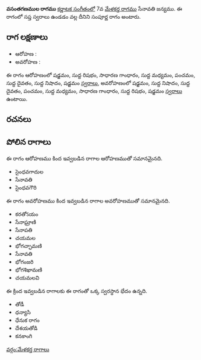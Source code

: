 {{Infobox ragam
	| name          	= వసంతగణముల
	| synonym	    	= 
	| mela          	= 
	| chakra        	= 
	| janaka        	= 
	| type          	= సంపూర్ణ
	| arohanam      	= {{svaraC|S|R1|G2|M1|P|D1|N1|S'}} 
	| avarohanam    	= {{svaraC|S'|N1|D1|P|M1|G2|R1|S}}
	| jeeva         	=
	| chhaya        	=
	| nyasa         	=
	| vishesha      	= 
	| equivalent  		= 
}}
{{కర్ణాటక సంగీత రాగాలు}}
'''వసంతగణముల రాగము''' [[కర్ణాటక సంగీతం]]లో 7వ [[మేళకర్త రాగము]] సేనావతి జన్యము.  ఈ రాగంలో సప్త స్వరాలు ఉండడం వల్ల దీనిని సంపూర్ణ రాగం అంటారు.


==రాగ లక్షణాలు==


* ఆరోహణ : {{svaraC|S|R1|G2|M1|P|D1|N1|S'}} 
* అవరోహణ : {{svaraC|S'|N1|D1|P|M1|G2|R1|S}}

ఈ రాగం ఆరోహణంలో షడ్జమం, సుద్ద రిషభం, సాధారణ గాంధారం, సుద్ద మధ్యమం, పంచమం, సుద్ద దైవతం, సుద్ద నిషాదం, షడ్జమం [[స్వరాలు]], అవరోహణంలో షడ్జమం, సుద్ద నిషాదం, సుద్ద దైవతం, పంచమం, సుద్ద మధ్యమం, సాధారణ గాంధారం, సుద్ద రిషభం, షడ్జమం [[స్వరాలు]] ఉంటాయి.

==రచనలు==



==పోలిన రాగాలు==
ఈ రాగం ఆరోహణము కింద ఇవ్వబడిన రాగాల ఆరోహణముతో సమానమైనది.
* సైంధవగాదుల
* సేనావతి
* సైంధవగౌరి

ఈ రాగం అవరోహణము కింద ఇవ్వబడిన రాగాల అవరోహణముతో సమానమైనది.
* కరతోऽయం
* సేనాఘ్రాణి
* సేనాపతి
* చయమల
* భోగచ్ఛామణి
* సేనావతి
* భోగంజరి
* భోగశిఖామణి
* చయమలవి

ఈ క్రింద ఇవ్వబడిన రాగాలకు ఈ రాగంతో ఒక్క స్వరస్థాన భేదం ఉన్నది.
* తోడీ
* ధన్యాసి
* ధేనుక రాగం
* దేశయతోడి
* కనకాంగి



[[వర్గం:మేళకర్త రాగాలు]]